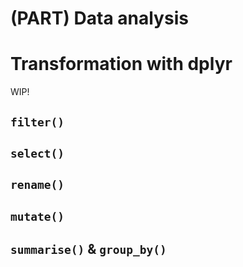 # (PART) Data analysis {-}

# Transformation with dplyr {#dplyr}

WIP!

## `filter()`

## `select()`


## `rename()`


## `mutate()`


## `summarise()` & `group_by()`


